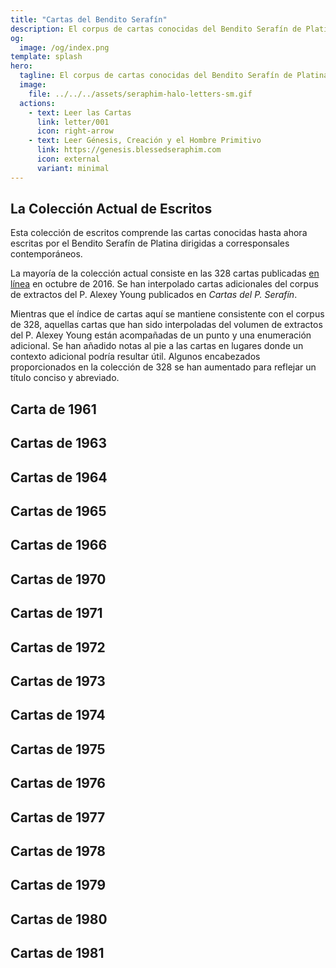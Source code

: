 ```yaml
---
title: "Cartas del Bendito Serafín"
description: El corpus de cartas conocidas del Bendito Serafín de Platina a corresponsales contemporáneos.
og:
  image: /og/index.png
template: splash
hero:
  tagline: El corpus de cartas conocidas del Bendito Serafín de Platina a corresponsales contemporáneos.
  image:
    file: ../../../assets/seraphim-halo-letters-sm.gif
  actions:
    - text: Leer las Cartas
      link: letter/001
      icon: right-arrow
    - text: Leer Génesis, Creación y el Hombre Primitivo
      link: https://genesis.blessedseraphim.com
      icon: external
      variant: minimal
---
```



## La Colección Actual de Escritos

Esta colección de escritos comprende las cartas conocidas hasta ahora escritas por el Bendito Serafín de Platina dirigidas a corresponsales contemporáneos.

La mayoría de la colección actual consiste en las 328 cartas publicadas [en línea](https://proza.ru/2016/10/04/1512) en octubre de 2016. Se han interpolado cartas adicionales del corpus de extractos del P. Alexey Young publicados en *Cartas del P. Serafín*.

Mientras que el índice de cartas aquí se mantiene consistente con el corpus de 328, aquellas cartas que han sido interpoladas del volumen de extractos del P. Alexey Young están acompañadas de un punto y una enumeración adicional. Se han añadido notas al pie a las cartas en lugares donde un contexto adicional podría resultar útil. Algunos encabezados proporcionados en la colección de 328 se han aumentado para reflejar un título conciso y abreviado.

## Carta de 1961

<CardGrid stagger>
  <Card title="Carta 001 - Abandonando la Academia" icon="open-book">
    <LinkCard href="/es/letter/001" title="El comienzo de un viaje, mientras el P. Serafín toma la decisión de dejar la academia..." />
  </Card>
</CardGrid>

## Cartas de 1963

<CardGrid stagger>
  <Card title="Carta 002 - Descubriendo la Ortodoxia" icon="open-book">
    <LinkCard href="/es/letter/002" title="Los primeros encuentros con el cristianismo ortodoxo y su profundo impacto..." />
  </Card>
  
  <Card title="Carta 003 - Primeros Guías Espirituales" icon="open-book">
    <LinkCard href="/es/letter/003" title="Conociendo a Vladika John, Vladika Sava, y discusiones con Alison Engler..." />
  </Card>

  <Card title="Carta 004 - Fe y Cultura Ortodoxa" icon="open-book">
    <LinkCard href="/es/letter/004" title="Explorando la Fe Ortodoxa, las vidas de los Santos, y los escritos de Dostoyevski..." />
  </Card>

  <Card title="Carta 005 - Un Nuevo Comienzo" icon="open-book">
    <LinkCard href="/es/letter/005" title="Proponiendo el establecimiento de una librería ortodoxa para servir a los fieles..." />
  </Card>

  <Card title="Carta 006 - Reflexiones Espirituales" icon="open-book">
    <LinkCard href="/es/letter/006" title="Pensamientos sobre el Apocalipsis, la vida después de la muerte, y el encuentro con Gleb..." />
  </Card>

  <Card title="Carta 007 - Construyendo la Fundación" icon="open-book">
    <LinkCard href="/es/letter/007" title="Planes para un folleto, la librería, y establecer una hermandad..." />
  </Card>
</CardGrid>

## Cartas de 1964

<CardGrid stagger>
  <Card title="Carta 008 - Desafíos Ministeriales Tempranos" icon="open-book">
    <LinkCard href="/es/letter/008" title="Formación de grupos juveniles, luchando con la desconfianza organizacional, y asuntos financieros..." />
  </Card>

  <Card title="Carta 009 - Evangelio y Ministerio de la Tienda" icon="open-book">
    <LinkCard href="/es/letter/009" title="Equilibrando la lectura del Evangelio con las necesidades prácticas de la tienda junto a la catedral..." />
  </Card>

  <Card title="Carta 010 - Operaciones Comerciales" icon="open-book">
    <LinkCard href="/es/letter/010" title="Gestionando pagos de alquiler, estableciendo un quiosco, y adquiriendo nuevos libros..." />
  </Card>

  <Card title="Carta 011 - Tienda y Ministerio" icon="open-book">
    <LinkCard href="/es/letter/011" title="Encontrando libertad en el servicio, preparando la tienda, y un encuentro con un ateo..." />
  </Card>

  <Card title="Carta 012 - Luchas Financieras" icon="open-book">
    <LinkCard href="/es/letter/012" title="Buscando independencia mientras se enfrenta a desafíos financieros continuos..." />
  </Card>

  <Card title="Carta 013 - Desarrollo de la Tienda" icon="open-book">
    <LinkCard href="/es/letter/013" title="Estableciendo banca, instalando estanterías, y adquiriendo íconos..." />
  </Card>

  <Card title="Carta 014 - Crecimiento Empresarial" icon="open-book">
    <LinkCard href="/es/letter/014" title="Gestionando finanzas, desarrollando estrategias publicitarias, y creando señalización..." />
  </Card>

  <Card title="Carta 015 - Ministerio a Través del Negocio" icon="open-book">
    <LinkCard href="/es/letter/015" title="Encontrando equilibrio entre las operaciones comerciales de la librería y el ministerio espiritual..." />
  </Card>

  <Card title="Carta 016 - Cambios de Personal" icon="open-book">
    <LinkCard href="/es/letter/016" title="Enfrentando la partida de Vladimir Tenkevitch y organizando pedidos de Jordanville..." />
  </Card>

  <Card title="Carta 017 - Operaciones de la Librería" icon="open-book">
    <LinkCard href="/es/letter/017" title="Gestionando las operaciones diarias de la librería ortodoxa..." />
  </Card>

  <Card title="Carta 018 - Comienzos de Publicación" icon="open-book">
    <LinkCard href="/es/letter/018" title="Primeras experiencias con la impresión en la nueva prensa..." />
  </Card>

  <Card title="Carta 019 - Crecimiento y Suministros" icon="open-book">
    <LinkCard href="/es/letter/019" title="Gestionando operaciones de impresión, asuntos comerciales, y recibiendo íconos de Jordanville..." />
  </Card>

  <Card title="Carta 020 - Orígenes de la Palabra Ortodoxa" icon="open-book">
    <LinkCard href="/es/letter/020" title="Planificación inicial para la publicación de La Palabra Ortodoxa mientras se gestionan los negocios..." />
  </Card>
</CardGrid>

## Cartas de 1965

<CardGrid stagger>
  <Card title="Carta 021 - Desafíos de La Palabra Ortodoxa" icon="open-book">
    <LinkCard href="/es/letter/021" title="Escribiendo para La Palabra Ortodoxa, experimentando guerra espiritual y gestionando anuncios..." />
  </Card>

  <Card title="Carta 022 - Iglesia y Sociedad" icon="open-book">
    <LinkCard href="/es/letter/022" title="Abordando el comunismo, el trabajo 'Contra la Falsa Unión', y recibiendo la respuesta de Vladika John..." />
  </Card>

  <Card title="Carta 023 - Unidad Ortodoxa" icon="open-book">
    <LinkCard href="/es/letter/023" title="Discutiendo a San Marcos, los desafíos del ecumenismo, y trabajando en traducciones..." />
  </Card>
</CardGrid>

## Cartas de 1966

<CardGrid stagger>
  <Card title="Carta 024 - Ministerio de Publicación" icon="open-book">
    <LinkCard href="/es/letter/024" title="Detalles sobre las operaciones de impresión para La Palabra Ortodoxa..." />
  </Card>

  <Card title="Carta 025 - Desarrollos Literarios" icon="open-book">
    <LinkCard href="/es/letter/025" title="Trabajando con manuscritos, correspondencia con el Archimandrita Amvrossy y el Dr. Petrochko..." />
  </Card>

  <Card title="Carta 026 - Discusiones en la Tienda" icon="open-book">
    <LinkCard href="/es/letter/026" title="Conversaciones importantes en la tienda, particularmente sobre Vladika John y La Palabra Ortodoxa..." />
  </Card>
</CardGrid>

## Cartas de 1970

<CardGrid stagger>
  <Card title="Carta 027 - Preocupaciones sobre la Autocéfala" icon="open-book">
    <LinkCard href="/es/letter/027" title="Un ruego de un padre en contra de apoyar la autocéfala..." />
  </Card>

  <Card title="Carta 028 - Iglesia en Alaska" icon="open-book">
    <LinkCard href="/es/letter/028" title="Discutiendo la Iglesia Alaskana, la Metropolia, y el Bendito Herman..." />
  </Card>

  <Card title="Carta 029 - Gratitud por el Ícono" icon="open-book">
    <LinkCard href="/es/letter/029" title="Expresando agradecimiento por recibir el ícono de San Teodosio..." />
  </Card>

  <Card title="Carta 030 - Publicación y Vida de la Iglesia" icon="open-book">
    <LinkCard href="/es/letter/030" title="Actualizaciones sobre La Palabra Ortodoxa, condiciones de vida, discusiones sobre la autocéfala y Schmemann..." />
  </Card>

  <Card title="Carta 031 - Año de Crisis" icon="open-book">
    <LinkCard href="/es/letter/031" title="Reflexionando sobre un año de crisis, asuntos relacionados con la Metropolia, Spruce Island, y el Bendito Herman..." />
  </Card>

  <Card title="Carta 032 - Práctica Ortodoxa" icon="open-book">
    <LinkCard href="/es/letter/032" title="Discusiones con el P. Florovsky sobre la práctica ortodoxa y la autocéfala..." />
  </Card>

  <Card title="Carta 033 - Desafíos de Publicación" icon="open-book">
    <LinkCard href="/es/letter/033" title="Actualizaciones sobre la impresión de La Palabra Ortodoxa, condiciones de vida, e interacciones con Meyendorff..." />
  </Card>

  <Card title="Carta 034 - Autoridad de la Iglesia" icon="open-book">
    <LinkCard href="/es/letter/034" title="Abordando las posiciones de Meyendorff, problemas de autocéfala, asuntos de conciencia y responsabilidad..." />
  </Card>

  <Card title="Carta 035 - Defensa del Sínodo" icon="open-book">
    <LinkCard href="/es/letter/035" title="Expresando gratitud por la crítica al ataque de Meyendorff al Sínodo..." />
  </Card>

  <Card title="Carta 036 - Necesidades de Publicación" icon="open-book">
    <LinkCard href="/es/letter/036" title="Solicitud de asistencia financiera para adquirir una máquina de linotipo..." />
  </Card>

  <Card title="Carta 037 - Política de la Iglesia" icon="open-book">
    <LinkCard href="/es/letter/037" title="Discutiendo la suspensión y asuntos relacionados con Iakovos, Athenagoras, y Schmemann..." />
  </Card>

  <Card title="Carta 038 - Enseñanza Ortodoxa" icon="open-book">
    <LinkCard href="/es/letter/038" title="La Palabra Ortodoxa presenta la respuesta del P. M. Pomazansky a Schmemann..." />
  </Card>

  <Card title="Carta 039 - Formación Espiritual" icon="open-book">
    <LinkCard href="/es/letter/039" title="Orientación sobre la práctica espiritual y la preparación para el bautismo..." />
  </Card>

  <Card title="Carta 040 - Asuntos de Jurisdicción" icon="open-book">
    <LinkCard href="/es/letter/040" title="Examinando las diferencias entre el Sínodo y la Metropolia..." />
  </Card>

  <Card title="Carta 041 - Liderazgo de la Iglesia" icon="open-book">
    <LinkCard href="/es/letter/041" title="Abordando asuntos relacionados con Schmemann, la Metropolia, Iakovos, y Florovsky..." />
  </Card>

  <Card title="Carta 042 - Intercambio Cultural" icon="open-book">
    <LinkCard href="/es/letter/042" title="Discusión sobre textos hindúes, reconciliación con los Youngs, y la exhibición en Ft. Ross..." />
  </Card>

  <Card title="Carta 043 - Cuidado Pastoral" icon="open-book">
    <LinkCard href="/es/letter/043" title="Orientación sobre la práctica para niños, confesión, y trato con uniatas..." />
  </Card>

  <Card title="Carta 044 - Problemas de Conversión" icon="open-book">
    <LinkCard href="/es/letter/044" title="Abordando problemas de conversión y asuntos relacionados con el Patriarcado de Moscú..." />
  </Card>

  <Card title="Carta 045 - Debates Teológicos" icon="open-book">
    <LinkCard href="/es/letter/045" title="Actualizaciones sobre Schmemann, Meyendorff, y la unión del P. M. al Sínodo..." />
  </Card>

  <Card title="Carta 046 - Apoyo Financiero" icon="open-book">
    <LinkCard href="/es/letter/046" title="Expresando gratitud por el apoyo financiero, actualizaciones sobre M. Bain y la Metropolia..." />
  </Card>

  <Card title="Carta 047 - Agradecimientos por Donaciones" icon="open-book">
    <LinkCard href="/es/letter/047" title="Agradecimiento por la donación recibida de la Sociedad de San Tikhon..." />
  </Card>

  <Card title="Carta 048 - Bendito Herman" icon="open-book">
    <LinkCard href="/es/letter/048" title="Actualizaciones sobre la canonización del Bendito Herman y condiciones de vida..." />
  </Card>

  <Card title="Carta 049 - Servicios de la Iglesia" icon="open-book">
    <LinkCard href="/es/letter/049" title="Detalles sobre el servicio al Bendito Herman, reflexiones sobre la anarquía y Hitler..." />
  </Card>

  <Card title="Carta 050 - Perspectiva Histórica" icon="open-book">
    <LinkCard href="/es/letter/050" title="Discusiones sobre el Zar, los soviéticos, y Meyendorff..." />
  </Card>
</CardGrid>

## Cartas de 1971

<CardGrid stagger>
  <Card title="Carta 068 - Crisis Navideña" icon="open-book">
    <LinkCard href="/es/letter/068" title="Enfrentando la crisis navideña con Vladika Anthony y el 'juego del starets'..." />
  </Card>

  <Card title="Carta 069 - Vida Monástica" icon="open-book">
    <LinkCard href="/es/letter/069" title="Reflexiones sobre la tonsura, la crisis navideña, y la necesidad de independencia..." />
  </Card>

  <Card title="Carta 070 - Regla de Oración" icon="open-book">
    <LinkCard href="/es/letter/070" title="Estableciendo reglas básicas para la oración y lecturas diarias..." />
  </Card>

  <Card title="Carta 071 - Chispa Ortodoxa" icon="open-book">
    <LinkCard href="/es/letter/071" title="Discusión sobre la chispa de la ortodoxia y referencia al P. Azkoul en St. Louis..." />
  </Card>

  <Card title="Carta 072 - Política de la Iglesia" icon="open-book">
    <LinkCard href="/es/letter/072" title="Protestando el trato hacia el Archimandrita Kyprian K..." />
  </Card>

  <Card title="Carta 073 - Independencia Espiritual" icon="open-book">
    <LinkCard href="/es/letter/073" title="Pensamientos sobre la tonsura, obediencia espiritualmente ilegítima, y La Palabra Ortodoxa..." />
  </Card>

  <Card title="Carta 074 - Problemas de Autoridad" icon="open-book">
    <LinkCard href="/es/letter/074" title="Abordando el Ukase de Vladika Anthony, la memoria de Vladika John, y la independencia..." />
  </Card>

  <Card title="Carta 074.1 - Invitación a Platina" icon="open-book">
    <LinkCard href="/es/letter/074-1" title="Invitación a quedarse en Platina, conmemoración del día del nombre del P. Alexey..." />
  </Card>

  <Card title="Carta 075 - Ubicación del Monasterio" icon="open-book">
    <LinkCard href="/es/letter/075" title="Enfrentando los intentos de reclutamiento de Jordanville, decisión de quedarse en Platina..." />
  </Card>

  <Card title="Carta 076 - Crisis Espiritual" icon="open-book">
    <LinkCard href="/es/letter/076" title="'Estoy en un estado terrible.' Reflexionando sobre la bendición de Vladika John..." />
  </Card>

  <Card title="Carta 077 - Autoridad y Obediencia" icon="open-book">
    <LinkCard href="/es/letter/077" title="Pensamientos sobre la independencia, burla de la autoridad, y verdadera obediencia..." />
  </Card>

  <Card title="Carta 078 - Cargas Históricas" icon="open-book">
    <LinkCard href="/es/letter/078" title="Reflexionando sobre los yugos turcos y comunistas, el sergianismo..." />
  </Card>

  <Card title="Carta 079 - Trabajo de Publicación" icon="open-book">
    <LinkCard href="/es/letter/079" title="Actualizaciones sobre traducciones, La Palabra Ortodoxa, y el Patriarcado de Moscú..." />
  </Card>

  <Card title="Carta 080 - Nombre del Santo" icon="open-book">
    <LinkCard href="/es/letter/080" title="Aclarando el nombre de San Herman, no San Germain..." />
  </Card>

  <Card title="Carta 081 - Controversia del Nombre" icon="open-book">
    <LinkCard href="/es/letter/081" title="Abordando la innecesaria controversia sobre el nombre de San Herman..." />
  </Card>

  <Card title="Carta 082 - Visita Discreta" icon="open-book">
    <LinkCard href="/es/letter/082" title="Permiso para visitar, con instrucción de no informar a Vladika Anthony..." />
  </Card>

  <Card title="Carta 083 - Asuntos Técnicos" icon="open-book">
    <LinkCard href="/es/letter/083" title="Actualizaciones sobre linotipo, problemas de calendario, y el espíritu de la Metropolia en ROCOR..." />
  </Card>

  <Card title="Carta 084 - Relaciones Episcopales" icon="open-book">
    <LinkCard href="/es/letter/084" title="Situación entre Vladika Nektary y Vladika Anthony, evitando el contacto..." />
  </Card>

  <Card title="Carta 084.1 - Devoción Privada" icon="open-book">
    <LinkCard href="/es/letter/084-1" title="Devoción privada a santos no canonizados, monarquismo y Rusia moderna..." />
  </Card>

  <Card title="Carta 085 - Servicios de la Iglesia" icon="open-book">
    <LinkCard href="/es/letter/085" title="Servicios a los santos, calendario, publicación, planes..." />
  </Card>

  <Card title="Carta 086 - Esfuerzos de Paz" icon="open-book">
    <LinkCard href="/es/letter/086" title="La visita de Vladika Anthony como pacificador, alto el fuego, Vladika Nektary..." />
  </Card>

  <Card title="Carta 087 - Vida Comunitaria" icon="open-book">
    <LinkCard href="/letter/087" title="Visita del P. Neketas, Sra. Harvey, condiciones de vida..." />
  </Card>

  <Card title="Carta 088 - Estructura Organizativa" icon="open-book">
    <LinkCard href="/es/letter/088" title="Monasterio vs. organización de la iglesia. Carta de presentación a..." />
  </Card>

  <Card title="Carta 089 - Reglas Monásticas" icon="open-book">
    <LinkCard href="/es/letter/089" title="Reglas para su comunidad monástica si él viene..." />
  </Card>

  <Card title="Carta 090 - Vida en el Seminario" icon="open-book">
    <LinkCard href="/es/letter/090" title="Terminar el seminario, intentar encontrar inspiración en Jordanville..." />
  </Card>

  <Card title="Carta 091 - Trabajo de Publicación" icon="open-book">
    <LinkCard href="/es/letter/091" title="Manuscrito de Arkady, publicaciones, 90% trabajo físico..." />
  </Card>

  <Card title="Carta 092 - Prueba Monástica" icon="open-book">
    <LinkCard href="/es/letter/092" title="Prueba de 6 meses, deudas, el monaquismo y el mundo no se mezclan..." />
  </Card>

  <Card title="Carta 093 - Ministerio de Escritura" icon="open-book">
    <LinkCard href="/es/letter/093" title="Alexey Young escribiendo artículos, Vladika John, Vidas de Santos..." />
  </Card>

  <Card title="Carta 094 - Consejos del Seminario" icon="open-book">
    <LinkCard href="/es/letter/094" title="Quedarse en el seminario..." />
  </Card>

  <Card title="Carta 095 - Perspectivas Organizativas" icon="open-book">
    <LinkCard href="/es/letter/095" title="Visita del P. Theodoritos, perspectiva organizativa..." />
  </Card>

  <Card title="Carta 096 - Planes de Publicación" icon="open-book">
    <LinkCard href="/es/letter/096" title="Nikodemos, personalidad de publicación, ortodoxia americana..." />
  </Card>

  <Card title="Carta 097 - Visión Ortodoxa" icon="open-book">
    <LinkCard href="/es/letter/097" title="Idea de América Ortodoxa, obispos tradicionales..." />
  </Card>

  <Card title="Carta 097.1 - Necesidades de Construcción" icon="open-book">
    <LinkCard href="/es/letter/097-1" title="Solicitud de suministros de construcción, buen clima en Platina..." />
  </Card>

  <Card title="Carta 097.2 - Trabajo Misionero" icon="open-book">
    <LinkCard href="/es/letter/097-2" title="Esfuerzos misioneros no oficiales, publicación naciente Nikodemos, lucha espiritual..." />
  </Card>

  <Card title="Carta 097.3 - Progreso de Publicación" icon="open-book">
    <LinkCard href="/es/letter/097-3" title="Primer número de Nikodemus, la bendición de Vladika Anthony, un pie de nieve..." />
  </Card>
</CardGrid>

## Cartas de 1972

<CardGrid stagger>
  <Card title="Carta 097.4 - Planes de Publicación" icon="open-book">
    <LinkCard href="/es/letter/097-4" title="Discusiones sobre nueva publicación y el Calendario de San Herman..." />
  </Card>

  <Card title="Carta 097.5 - Planificación Editorial" icon="open-book">
    <LinkCard href="/es/letter/097-5" title="Nueva publicación discutida, serie sobre Inglaterra pre-cisma planeada..." />
  </Card>

  <Card title="Carta 097.6 - Literatura Monástica" icon="open-book">
    <LinkCard href="/es/letter/097-6" title="Publicación del Monasterio de Optina, discutiendo la falsedad estaretal de Zossima..." />
  </Card>

  <Card title="Carta 098 - América Ortodoxa" icon="open-book">
    <LinkCard href="/es/letter/098" title="Idea de América Ortodoxa, obispos tradicionales..." />
  </Card>

  <Card title="Carta 098.1 - Progreso de Publicación" icon="open-book">
    <LinkCard href="/es/letter/098-1" title="Publicación de Nikodemus No. 2, artículo sobre el Bendito Feofil, ejemplos de locura santa..." />
  </Card>

  <Card title="Carta 098.2 - Actualizaciones Diocesanas" icon="open-book">
    <LinkCard href="/es/letter/098-2" title="Nuevo número de Nikodemos, boletín diocesano de Vladika John, una cálida primavera..." />
  </Card>

  <Card title="Carta 099 - Historia Real" icon="open-book">
    <LinkCard href="/es/letter/099" title="Mártires Reales, tipo de plomo, clima..." />
  </Card>

  <Card title="Carta 100 - Relaciones de la Iglesia" icon="open-book">
    <LinkCard href="/es/letter/100" title='Cortado del mundo eclesiástico, "Bendito" como título...' />
  </Card>

  <Card title="Carta 101 - Problemas Técnicos" icon="open-book">
    <LinkCard href="/es/letter/101" title="Documentos de catacumbas, camión roto..." />
  </Card>

  <Card title="Carta 102 - Movimientos Espirituales" icon="open-book">
    <LinkCard href="/es/letter/102" title="Vine Verdadera, Vladika Vitaly, carismáticos, sentimiento e inspiración..." />
  </Card>

  <Card title="Carta 102.1 - Revisión de Publicación" icon="open-book">
    <LinkCard href="/es/letter/102-1" title="Nikodemos no. 3, reseña de película, visita de Vladika Nektary..." />
  </Card>

  <Card title="Carta 103 - Independencia Teológica" icon="open-book">
    <LinkCard href="/es/letter/103" title="Dogma de la Redención, Vina Verdadera, independencia..." />
  </Card>

  <Card title="Carta 104 - Control Editorial" icon="open-book">
    <LinkCard href="/es/letter/104" title="No. 4, no dejar que el P. Neketas tome el control..." />
  </Card>

  <Card title="Carta 105 - Política de la Iglesia" icon="open-book">
    <LinkCard href="/es/letter/105" title="Veneración de Vladika John aplastada, luchando por la ortodoxia..." />
  </Card>

  <Card title="Carta 106 - Patrimonio Cultural" icon="open-book">
    <LinkCard href="/es/letter/106" title="Causa celta, milenio, calendario, tragedia de Jordanville..." />
  </Card>

  <Card title="Carta 107 - Relaciones Episcopales" icon="open-book">
    <LinkCard href="/es/letter/107" title="Actitud de Vladika Anthony sobre Vladika John, peregrinos..." />
  </Card>

  <Card title="Carta 108 - Renovación Espiritual" icon="open-book">
    <LinkCard href="/es/letter/108" title="Chispa de fervor, carismáticos, Santos Occidentales..." />
  </Card>

  <Card title="Carta 109 - Discurso Teológico" icon="open-book">
    <LinkCard href="/es/letter/109" title="Sábana, evolución, Lev Puhalo, libertad de hablar..." />
  </Card>

  <Card title="Carta 110 - Guía Monástica" icon="open-book">
    <LinkCard href="/es/letter/110" title="Orientación hacia el monaquismo, Guerra Invisible..." />
  </Card>
</CardGrid>

## Cartas de 1973

<CardGrid stagger>
  <Card title="Carta 111 - Planes de Viaje" icon="open-book">
    <LinkCard href="/es/letter/111" title="Devolví boletos para conseguir uno para el P. Serafín, lecciones en obediencia..." />
  </Card>

  <Card title="Carta 112 - Discusiones sobre Evolución" icon="open-book">
    <LinkCard href="/es/letter/112" title="Evolución, reunión de planificación en Seattle con el P. Panteleimon..." />
  </Card>

  <Card title="Carta 113 - Renovación de Publicación" icon="open-book">
    <LinkCard href="/es/letter/113" title="Actualizaciones sobre Vladika Nektary y planes para revivir Good Tidings en secreto..." />
  </Card>

  <Card title="Carta 114 - Prácticas de Confesión" icon="open-book">
    <LinkCard href="/es/letter/114" title="Comparando prácticas de confesión griega y rusa, invitación a visitar..." />
  </Card>

  <Card title="Carta 115 - Pérdida Episcopal" icon="open-book">
    <LinkCard href="/es/letter/115" title="Repose de Vladika Savva, Crónica de Vladika John, sintiéndose huérfano..." />
  </Card>

  <Card title="Carta 116 - Revisión de Publicación" icon="open-book">
    <LinkCard href="/es/letter/116" title="Preocupaciones sobre el artículo de la Sábana, necesidad de investigación adicional..." />
  </Card>

  <Card title="Carta 117 - Discurso Científico" icon="open-book">
    <LinkCard href="/es/letter/117" title="Rechazo del P. Panteleimon a la Sábana, ciencia y asuntos de conciencia..." />
  </Card>

  <Card title="Carta 118 - Carácter de la Iglesia" icon="open-book">
    <LinkCard href="/es/letter/118" title="Grosería de Vladika John, la Iglesia no siendo mera costumbre, Vladika Savva..." />
  </Card>

  <Card title="Carta 119 - Reliquias Sagradas" icon="open-book">
    <LinkCard href="/es/letter/119" title="Reliquias de Vladika John de Vladika Savva, Vida del Bendito Paisio..." />
  </Card>

  <Card title="Carta 120 - Debate sobre Evolución" icon="open-book">
    <LinkCard href="/es/letter/120" title="Defensa del artículo de Alexey Young sobre evolución..." />
  </Card>

  <Card title="Carta 121 - Pensamiento Ortodoxo" icon="open-book">
    <LinkCard href="/es/letter/121" title="Evolución como un patrón de pensamiento rival a la comprensión ortodoxa..." />
  </Card>

  <Card title="Carta 122 - Control de Publicación" icon="open-book">
    <LinkCard href="/es/letter/122" title="Preocupaciones sobre Lev Puhalo imprimiendo Dogma..." />
  </Card>

  <Card title="Carta 123 - Juicio Editorial" icon="open-book">
    <LinkCard href="/es/letter/123" title="Reflexionando sobre la publicación del artículo de la Sábana de Alexey Young..." />
  </Card>

  <Card title="Carta 124 - Discreción de Publicación" icon="open-book">
    <LinkCard href="/es/letter/124" title="Lamentaciones sobre el envío de la Sábana, consejo para evitar argumentos actuales..." />
  </Card>

  <Card title="Carta 125 - Política de la Iglesia" icon="open-book">
    <LinkCard href="/es/letter/125" title="El grupo del P. Panteleimon, evolución, Sábana y trabajos independientes..." />
  </Card>

  <Card title="Carta 126 - Cuidado de Conversos" icon="open-book">
    <LinkCard href="/es/letter/126" title="Orientación e inspiración para conversos frente a un enfoque estricto..." />
  </Card>

  <Card title="Carta 127 - Equilibrio Pastoral" icon="open-book">
    <LinkCard href="/es/letter/127" title="Apoyo a conversos y teólogos, ánimo para enfrentar amenazas..." />
  </Card>

  <Card title="Carta 128 - Consuelo Pastoral" icon="open-book">
    <LinkCard href="/es/letter/128" title="Ofreciendo consuelo tras la muerte de Maggie, soportando el sufrimiento..." />
  </Card>

  <Card title="Carta 129 - Tensiones Jurisdiccionales" icon="open-book">
    <LinkCard href="/es/letter/129" title="Abordando la discordia entre los lados griego y ruso dentro de ROCOR..." />
  </Card>

  <Card title="Carta 130 - Problemas de Conversos" icon="open-book">
    <LinkCard href="/es/letter/130" title="Griegos tomando el control de conversos, preocupaciones sobre Dogma y latinismo..." />
  </Card>

  <Card title="Carta 131 - Equilibrio Editorial" icon="open-book">
    <LinkCard href="/es/letter/131" title="Discutiendo humanismo, filosofía y polémicas en La Palabra Ortodoxa..." />
  </Card>

  <Card title="Carta 132 - Asuntos Teológicos" icon="open-book">
    <LinkCard href="/es/letter/132" title="P. Ephraim, Sábana, evolución y la necesidad de sufrimiento..." />
  </Card>

  <Card title="Carta 133 - Asuntos del Seminario" icon="open-book">
    <LinkCard href="/es/letter/133" title="V. Anderson/asuntos del seminario, carta abierta de Boston sobre Alexey..." />
  </Card>

  <Card title="Carta 134 - Ortodoxia Inglesa" icon="open-book">
    <LinkCard href="/es/letter/134" title="Evitando el debate, impacto del P. Ephraim en la ortodoxia de habla inglesa..." />
  </Card>

  <Card title="Carta 135 - Tratamiento de Conversos" icon="open-book">
    <LinkCard href="/es/letter/135" title="Boston y Seattle vs. el enfoque de Vladika John hacia los conversos, ODT..." />
  </Card>

  <Card title="Carta 136 - Enfoque Pacífico" icon="open-book">
    <LinkCard href="/es/letter/136" title="Evitando conflictos sobre evolución y Sábana, recientes Padres..." />
  </Card>

  <Card title="Carta 137 - Problemas Contemporáneos" icon="open-book">
    <LinkCard href="/es/letter/137" title="Prisiones soviéticas, respuesta de Kalomiros, asuntos de ODT..." />
  </Card>

  <Card title="Carta 138 - Corazón Espiritual" icon="open-book">
    <LinkCard href="/es/letter/138" title="Advertencia contra el cálculo sin alma, enfatizando el corazón sobre la mente..." />
  </Card>

  <Card title="Carta 139 - Renovación Teológica" icon="open-book">
    <LinkCard href="/es/letter/139" title="Tercera carta del P. Ephraim, renovación patrística, teología académica..." />
  </Card>

  <Card title="Carta 140 - Derechos de Publicación" icon="open-book">
    <LinkCard href="/es/letter/140" title="Buscando el permiso de Kontzevitch para la impresión de Acquisition..." />
  </Card>

  <Card title="Carta 141 - Crecimiento Comunitario" icon="open-book">
    <LinkCard href="/es/letter/141" title="Encontrando lugar para Nina Seco y Barbara McCarthy..." />
  </Card>

  <Card title="Carta 142 - Notas de Investigación" icon="open-book">
    <LinkCard href="/es/letter/142" title="Compilando notas científicas y patrísticas para el libro sobre evolución..." />
  </Card>
</CardGrid>

## Cartas de 1974

<CardGrid stagger>
  <Card title="Carta 143 - Estudios Comunitarios" icon="open-book">
    <LinkCard href="/es/letter/143" title="Comunidad, evolución, Génesis, traducción del Apocalipsis..." />
  </Card>

  <Card title="Carta 144 - Estudio de Evolución" icon="open-book">
    <LinkCard href="/es/letter/144" title="Sobre la evolución..." />
  </Card>

  <Card title="Carta 145 - Investigación Teológica" icon="open-book">
    <LinkCard href="/es/letter/145" title="Teilhard, más notas sobre evolución..." />
  </Card>

  <Card title="Carta 146 - Paz Comunitaria" icon="open-book">
    <LinkCard href="/es/letter/146" title="Soportar, hacer la paz entre Alexey y Boston..." />
  </Card>

  <Card title="Carta 147 - Discusión sobre Evolución" icon="open-book">
    <LinkCard href="/es/letter/147" title="Fragmento de carta sobre el P. Panteleimon y la evolución..." />
  </Card>

  <Card title="Carta 148 - Análisis Teológico" icon="open-book">
    <LinkCard href="/es/letter/148" title="Carta de 40 páginas de Kalomiros, patristicas y teología débiles..." />
  </Card>

  <Card title="Carta 149 - Estudio Patrístico" icon="open-book">
    <LinkCard href="/es/letter/149" title="Investigación patrística sobre evolución por venir..." />
  </Card>

  <Card title="Carta 150 - Debate sobre Evolución" icon="open-book">
    <LinkCard href="/es/letter/150" title="Respuesta a la 'estúpida evolución' de Kalomiros..." />
  </Card>

  <Card title="Carta 151 - Respuesta a la Evolución" icon="open-book">
    <LinkCard href="/es/letter/151" title="Respuesta a la carta sobre evolución..." />
  </Card>

  <Card title="Carta 152 - Enfoque Científico" icon="open-book">
    <LinkCard href="/es/letter/152" title="Enfoque científico, capítulo sobre evolucionismo cristiano..." />
  </Card>

  <Card title="Carta 153 - Enfoque Espiritual" icon="open-book">
    <LinkCard href="/es/letter/153" title="Evitar el mundo y el mundo de la iglesia, celo espiritual..." />
  </Card>

  <Card title="Carta 154 - Orientación Pastoral" icon="open-book">
    <LinkCard href="/es/letter/154" title="Buscador normal americano, moderación en la regla de oración..." />
  </Card>

  <Card title="Carta 155 - Progreso de Investigación" icon="open-book">
    <LinkCard href="/es/letter/155" title="Mismo buscador, investigación sobre evolución, tono correcto..." />
  </Card>

  <Card title="Carta 156 - Solicitud de Carta" icon="open-book">
    <LinkCard href="/es/letter/156" title="Pidiendo respuesta a su carta..." />
  </Card>

  <Card title="Carta 157 - Consejos Educativos" icon="open-book">
    <LinkCard href="/es/letter/157" title="Consejo espiritual, obtener primero un título universitario..." />
  </Card>

  <Card title="Carta 158 - Crisis de la Iglesia" icon="open-book">
    <LinkCard href="/es/letter/158" title="Tomando la iglesia por sentado, crisis del clero en San Francisco..." />
  </Card>

  <Card title="Carta 159 - Pensamiento Ortodoxo" icon="open-book">
    <LinkCard href="/es/letter/159" title="Khomiakov, Optina, influencia occidental, Kireyevsky..." />
  </Card>

  <Card title="Carta 160 - Vida Monástica" icon="open-book">
    <LinkCard href="/es/letter/160" title="Guerra carnal, novicios, viaje a San Francisco..." />
  </Card>

  <Card title="Carta 161 - Problemas de Conversos" icon="open-book">
    <LinkCard href="/es/letter/161" title="Autoengaño, conversos locos, pecando..." />
  </Card>

  <Card title="Carta 162 - Pruebas Personales" icon="open-book">
    <LinkCard href="/es/letter/162" title="Pruebas de Luke Walmsley..." />
  </Card>

  <Card title="Carta 163 - Escritura sobre Evolución" icon="open-book">
    <LinkCard href="/es/letter/163" title="Capítulo sobre evolucionismo cristiano y sección patrística..." />
  </Card>

  <Card title="Carta 164 - Consejos Pastorales" icon="open-book">
    <LinkCard href="/es/letter/164" title="No intentes ayudar a Maria Kraft, tentación de Boston..." />
  </Card>

  <Card title="Carta 165 - Progreso de Investigación" icon="open-book">
    <LinkCard href="/es/letter/165" title="Evolucionismo cristiano y sección patrística..." />
  </Card>

  <Card title="Carta 166 - Asuntos de la Iglesia" icon="open-book">
    <LinkCard href="/es/letter/166" title="Anciano, Sobor, traducciones, Paul Bartlett..." />
  </Card>
</CardGrid>

## Cartas de 1975

<CardGrid stagger>
  <Card title="Carta 167 - Estudios Teológicos" icon="open-book">
    <LinkCard href="/es/letter/167" title="Kalomiros, John Kraft, Kireyevsky, creacionismo..." />
  </Card>

  <Card title="Carta 168 - Equilibrio Pastoral" icon="open-book">
    <LinkCard href="/es/letter/168" title="Daniel Olsen: correcto sin compromiso, Kireyevsky..." />
  </Card>

  <Card title="Carta 169 - Asuntos Personales" icon="open-book">
    <LinkCard href="/es/letter/169" title="John Kraft, su madre tratando de deshacerse de él..." />
  </Card>

  <Card title="Carta 170 - Liderazgo de la Iglesia" icon="open-book">
    <LinkCard href="/es/letter/170" title="Sobor, Solzhenitsyn, pastores mantienen el sabor de la ortodoxia..." />
  </Card>

  <Card title="Carta 171 - Pensamiento Ortodoxo" icon="open-book">
    <LinkCard href="/es/letter/171" title="Bulgakov, Solzhenitsyn, ortodoxia en París..." />
  </Card>

  <Card title="Carta 172 - Organización de la Iglesia" icon="open-book">
    <LinkCard href="/es/letter/172" title="Kireyevsky, Sergianismo, organización..." />
  </Card>

  <Card title="Carta 173 - Vida Monástica" icon="open-book">
    <LinkCard href="/es/letter/173" title="Monasterio como recompensa, criando a sus hijos = salvación..." />
  </Card>

  <Card title="Carta 174 - Orientación Pastoral" icon="open-book">
    <LinkCard href="/es/letter/174" title="Control de natalidad, sexualidad, educación de John Kraft..." />
  </Card>

  <Card title="Carta 175 - Orientación Cuaresmal" icon="open-book">
    <LinkCard href="/es/letter/175" title="Noticias y orientación pastoral, lectura cuaresmal..." />
  </Card>

  <Card title="Carta 176 - Asuntos de la Iglesia" icon="open-book">
    <LinkCard href="/es/letter/176" title="Solzhenitsyn, Sobor, no comunión de la Metropolia..." />
  </Card>

  <Card title="Carta 177 - Política de la Iglesia" icon="open-book">
    <LinkCard href="/es/letter/177" title="Reprensión del P. Panteleimon a Metropolitano Filaret, orgullo grupal..." />
  </Card>

  <Card title="Carta 178 - Problemas de Conversos" icon="open-book">
    <LinkCard href="/es/letter/178" title="Libro sobre evolución, conversos débiles, Christopher Amerling..." />
  </Card>

  <Card title="Carta 179 - Vida Comunitaria" icon="open-book">
    <LinkCard href="/es/letter/179" title="Nueva Academia de Valaam, comunidad, NT, ORF..." />
  </Card>

  <Card title="Carta 180 - Relaciones Episcopales" icon="open-book">
    <LinkCard href="/es/letter/180" title="El P. Panteleimon cortó a Vladika Averky por servir con el Obispo Petros..." />
  </Card>

  <Card title="Carta 181 - Consejos Comunitarios" icon="open-book">
    <LinkCard href="/es/letter/181" title="Consejo: Dejar la comunidad significa problemas espirituales..." />
  </Card>

  <Card title="Carta 182 - Relaciones con Conversos" icon="open-book">
    <LinkCard href="/es/letter/182" title="Barbara McCarthy, NT, Ingrams, control del P. Panteleimon sobre los conversos..." />
  </Card>

  <Card title="Carta 183 - Filosofía Ortodoxa" icon="open-book">
    <LinkCard href="/es/letter/183" title="Soloviev, Berdyaev, Kireyevsky, Florensky, Bulgakov..." />
  </Card>

  <Card title="Carta 184 - Enseñanza Ortodoxa" icon="open-book">
    <LinkCard href="/es/letter/184" title="El P. Panteleimon como único maestro ortodoxo, Vladika Vitaly, 'sentir' la ortodoxia..." />
  </Card>

  <Card title="Carta 185 - Santos Occidentales" icon="open-book">
    <LinkCard href="/es/letter/185" title="Veneración de Santos Occidentales, lista de posibles..." />
  </Card>

  <Card title="Carta 186 - Problemas de Calendario" icon="open-book">
    <LinkCard href="/es/letter/186" title="San Calisto, calendario..." />
  </Card>

  <Card title="Carta 187 - Relaciones de la Iglesia" icon="open-book">
    <LinkCard href="/es/letter/187" title="El 'desastre' del P. Panteleimon, visita de Hudanish/Antiguos Creyentes..." />
  </Card>

  <Card title="Carta 188 - Tradición Ortodoxa" icon="open-book">
    <LinkCard href="/es/letter/188" title="Bendito Agustín, Santos, influencia latina, línea del P. Panteleimon..." />
  </Card>

  <Card title="Carta 189 - Desafíos Comunitarios" icon="open-book">
    <LinkCard href="/es/letter/189" title="Desesperación, chicos de la universidad, secta, Vladika Averky..." />
  </Card>

  <Card title="Carta 190 - Política de la Iglesia" icon="open-book">
    <LinkCard href="/es/letter/190" title="Cualquier cosa permisible del P. Panteleimon, no pelear, política..." />
  </Card>

  <Card title="Carta 191 - Problemas de Conversos" icon="open-book">
    <LinkCard href="/es/letter/191" title="El P. Panteleimon, conversos, próximo cisma, ataque a Bendito Agustín..." />
  </Card>

  <Card title="Carta 192 - Síndrome de Converso" icon="open-book">
    <LinkCard href="/es/letter/192" title="Síndrome de converso, cartas aceitosas, política, no renunciar..." />
  </Card>

  <Card title="Carta 193 - Vida Espiritual" icon="open-book">
    <LinkCard href="/es/letter/193" title="El P. Panteleimon y la falsedad espiritual, el P. Dudko, Vladika Averky..." />
  </Card>

  <Card title="Carta 194 - Pensamiento Ortodoxo" icon="open-book">
    <LinkCard href="/es/letter/194" title="Bulgakov y Florensky por Schmemann, Vladika John..." />
  </Card>

  <Card title="Carta 195 - Problemas Comunitarios" icon="open-book">
    <LinkCard href="/es/letter/195" title="Laurence Campbell, viejas solteronas, Viejos Creyentes, Nina/P. Panteleimon..." />
  </Card>

  <Card title="Carta 196 - Planes de Visita" icon="open-book">
    <LinkCard href="/es/letter/196" title="Viniendo a visitar..." />
  </Card>

  <Card title="Carta 197 - Celo Ortodoxo" icon="open-book">
    <LinkCard href="/es/letter/197" title="Verdaderos celosos, Santos Británicos, tono 'experto' del P. Panteleimon..." />
  </Card>

  <Card title="Carta 198 - Confianza Personal" icon="open-book">
    <LinkCard href="/es/letter/198" title="Thomas, confianza, próxima visita..." />
  </Card>

  <Card title="Carta 199 - Práctica Espiritual" icon="open-book">
    <LinkCard href="/es/letter/199" title="Ayuno, confesión, Santa Comunión, sufrimiento..." />
  </Card>

  <Card title="Carta 200 - Vida Monástica" icon="open-book">
    <LinkCard href="/es/letter/200" title="Noviciado, seminario, camino estrecho..." />
  </Card>

  <Card title="Carta 201 - Vida de la Iglesia" icon="open-book">
    <LinkCard href="/es/letter/201" title="El P. Dudko, sacerdocio, Vida de San Gregorio de Tours..." />
  </Card>

  <Card title="Carta 202 - Problemas de Conversos" icon="open-book">
    <LinkCard href="/es/letter/202" title="El P. P. loco converso sabiendo más, objetividad..." />
  </Card>

  <Card title="Carta 203 - Vida Comunitaria" icon="open-book">
    <LinkCard href="/es/letter/203" title="Aislamiento y lejanía, Ortodoxia, mundo para ti mismo..." />
  </Card>

  <Card title="Carta 204 - Asuntos de Publicación" icon="open-book">
    <LinkCard href="/es/letter/204" title="Hudanish, categorizado para Vladika Averky OW, Vladika John..." />
  </Card>
</CardGrid>

## Cartas de 1976

<CardGrid stagger>
  <Card title="Carta 205 - Vida Comunitaria" icon="open-book">
    <LinkCard href="/es/letter/205" title="Sederholm, grupos pequeños vs. parroquias, Laurence se va..." />
  </Card>

  <Card title="Carta 206 - Problemas de Conversos" icon="open-book">
    <LinkCard href="/es/letter/206" title="Prelest, elegante, opiniones de conversos, Laurance y Hudansh..." />
  </Card>

  <Card title="Carta 207 - Relaciones de la Iglesia" icon="open-book">
    <LinkCard href="/es/letter/207" title="El P. Panteleimon / Obispo Petros, comunidad, Padres cortados por el partido..." />
  </Card>

  <Card title="Carta 208 - Práctica Bautismal" icon="open-book">
    <LinkCard href="/es/letter/208" title="Rebautismo de conversos, economía, psicología, inseguridad..." />
  </Card>

  <Card title="Carta 209 - Debate sobre Evolución" icon="open-book">
    <LinkCard href="/es/letter/209" title="Eugene Zavarin, evolución como fe, naturalismo..." />
  </Card>

  <Card title="Carta 210 - Discurso Científico" icon="open-book">
    <LinkCard href="/es/letter/210" title="Tono, grados en ciencia, teoría de Haekel, influencia occidental..." />
  </Card>

  <Card title="Carta 211 - Progreso Académico" icon="open-book">
    <LinkCard href="/es/letter/211" title="ORF, BPV, NV Acad, graduados, Galia del siglo V, San Gregorio de Tours..." />
  </Card>

  <Card title="Carta 212 - Estudios Patrísticos" icon="open-book">
    <LinkCard href="/es/letter/212" title='Bendito Agustín vs. "expertos" patrísticos, amor y piedad...' />
  </Card>

  <Card title="Carta 213 - Noticias Comunitarias" icon="open-book">
    <LinkCard href="/es/letter/213" title="Nina Seco consiguiendo sacerdote para Etna, ocupado, Vladika Averky murió..." />
  </Card>

  <Card title="Carta 214 - Síndrome de Converso" icon="open-book">
    <LinkCard href="/es/letter/214" title="Síndrome de converso de Nina, desanimada por la muerte de Vladika Averky..." />
  </Card>

  <Card title="Carta 215 - Cambios Comunitarios" icon="open-book">
    <LinkCard href="/es/letter/215" title="Laurence se fue, muerte de Vladika Averky, carga más pesada..." />
  </Card>

  <Card title="Carta 216 - Celo Bautismal" icon="open-book">
    <LinkCard href="/es/letter/216" title="Rebautismo, celo no de acuerdo al conocimiento, moda del P. Panteleimon..." />
  </Card>

  <Card title="Carta 217 - División de la Iglesia" icon="open-book">
    <LinkCard href="/es/letter/217" title="Carta de Boston/partido, perdido el sabor de la ortodoxia, rebautismos..." />
  </Card>

  <Card title="Carta 218 - Política de la Iglesia" icon="open-book">
    <LinkCard href="/es/letter/218" title="Matthewites, Auxentios, celo, ecumenismo..." />
  </Card>

  <Card title="Carta 219 - Pruebas Espirituales" icon="open-book">
    <LinkCard href="/es/letter/219" title="Pruebas y luchas por delante, sentir y amar la ortodoxia..." />
  </Card>

  <Card title="Carta 220 - Espíritu Ortodoxo" icon="open-book">
    <LinkCard href="/es/letter/220" title="Derecha, ayudó a crear un monstruo, fragancia de la ortodoxia..." />
  </Card>

  <Card title="Carta 221 - Estado Espiritual" icon="open-book">
    <LinkCard href="/es/letter/221" title="Juzgando el estado espiritual de uno, quedarse en Jordanville, ayuda de verano..." />
  </Card>

  <Card title="Carta 222 - Preocupaciones Futuras" icon="open-book">
    <LinkCard href="/es/letter/222" title="Nubes oscuras por delante, asilo en Platina..." />
  </Card>

  <Card title="Carta 223 - Lucha Espiritual" icon="open-book">
    <LinkCard href="/es/letter/223" title="Pecados carnales, humildad, atmósfera oscurecida..." />
  </Card>

  <Card title="Carta 224 - Consejo Personal" icon="open-book">
    <LinkCard href="/es/letter/224" title="Laguna en tu corazón, carta a Andrew Bond..." />
  </Card>

  <Card title="Carta 225 - Estudio de Santos" icon="open-book">
    <LinkCard href="/es/letter/225" title="Montañas Jura, Santos galos, libro ruso sobre Vladika John..." />
  </Card>

  <Card title="Carta 226 - Ortodoxia Occidental" icon="open-book">
    <LinkCard href="/es/letter/226" title="Veneración de Santos Occidentales, rebautismos, celotes..." />
  </Card>

  <Card title="Carta 227 - Unidad de la Iglesia" icon="open-book">
    <LinkCard href="/es/letter/227" title="El Sínodo no rompiendo la comunión, libertad interior..." />
  </Card>

  <Card title="Carta 228 - Reconciliación" icon="open-book">
    <LinkCard href="/es/letter/228" title="Reconciliarse con su obispo y sacerdotes, no pelear, respeto..." />
  </Card>

  <Card title="Carta 229 - Camino Ortodoxo" icon="open-book">
    <LinkCard href="/es/letter/229" title="Amenazas a izquierda y derecha, ROCOR en el camino real, Vladika John..." />
  </Card>

  <Card title="Carta 230 - Posición Moderada" icon="open-book">
    <LinkCard href="/es/letter/230" title="Andrew Bond, posición moderada por la verdadera ortodoxia, rebautismos..." />
  </Card>

  <Card title="Carta 231 - Confiar en los Obispos" icon="open-book">
    <LinkCard href="/es/letter/231" title="Escrito en sangre, confiar en los obispos, enfermedad de corrección..." />
  </Card>

  <Card title="Carta 232 - Hacer la Paz" icon="open-book">
    <LinkCard href="/es/letter/232" title='Paz, sin "manos extra", pidiendo prestado a Macarios S...' />
  </Card>

  <Card title="Carta 233 - Problemas de Publicación" icon="open-book">
    <LinkCard href="/es/letter/233" title="Censura del P. Panteleimon, P. Dudko, Barbara McCarthy allí..." />
  </Card>

  <Card title="Carta 234 - Estado de Comunión" icon="open-book">
    <LinkCard href="/es/letter/234" title="Sin declaraciones formales sobre romper la comunión..." />
  </Card>

  <Card title="Carta 235 - Lectura Espiritual" icon="open-book">
    <LinkCard href="/es/letter/235" title="Sin startsi, lectura espiritual..." />
  </Card>

  <Card title="Carta 236 - Problemas de Autoridad" icon="open-book">
    <LinkCard href="/es/letter/236" title="Autoridad de Boston, diócesis psicológica del P. Panteleimon..." />
  </Card>

  <Card title="Carta 237 - Vida Monástica" icon="open-book">
    <LinkCard href="/es/letter/237" title="Bautismo, monaquismo, obediencia, ven..." />
  </Card>

  <Card title="Carta 238 - Desacuerdo Profundo" icon="open-book">
    <LinkCard href="/es/letter/238" title="No ofendido, desacuerdo profundo, detalles fríos..." />
  </Card>

  <Card title="Carta 239 - Graduados de la Academia" icon="open-book">
    <LinkCard href="/es/letter/239" title="Sufrir, compromiso, graduados de la Academia NV fuera del camino..." />
  </Card>

  <Card title="Carta 240 - Santos Occidentales" icon="open-book">
    <LinkCard href="/es/letter/240" title="Santos Occidentales, Bendito Agustín, Vita Patrum..." />
  </Card>

  <Card title="Carta 241 - Relaciones Griegas" icon="open-book">
    <LinkCard href="/es/letter/241" title='Griegos en el campamento, estrecho, "derecho", doble estándar...' />
  </Card>

  <Card title="Carta 242 - Visitantes Comunitarios" icon="open-book">
    <LinkCard href="/es/letter/242" title="Visitantes, Mary Mansur, generación S. Kourdakov..." />
  </Card>
</CardGrid>

## Cartas de 1977

<CardGrid stagger>
  <Card title="Carta 243 - Unidad de la Iglesia" icon="open-book">
    <LinkCard href="/es/letter/243" title="Ordenaciones, San Cipriano, desunión, moderación..." />
  </Card>

  <Card title="Carta 244 - Preparación Espiritual" icon="open-book">
    <LinkCard href="/es/letter/244" title="Cintas de NVA, preparación para la Santa Comunión, San Francisco..." />
  </Card>

  <Card title="Carta 245 - Viaje de Ordenación" icon="open-book">
    <LinkCard href="/es/letter/245" title="Ordenación, peso de la cruz, tirón hacia los peregrinos del cielo..." />
  </Card>

  <Card title="Carta 246 - Santos del Calendario" icon="open-book">
    <LinkCard href="/es/letter/246" title="Santos y hombres santos en el Calendario, autoridad de los obispos..." />
  </Card>

  <Card title="Carta 247 - Discurso Teológico" icon="open-book">
    <LinkCard href="/es/letter/247" title="Evolución, filosofía, Kalomiros, teología, Axiomas..." />
  </Card>

  <Card title="Carta 248 - Estudios de Creación" icon="open-book">
    <LinkCard href="/es/letter/248" title="Evolución, edad de la tierra, misterio de la creación..." />
  </Card>

  <Card title="Carta 249 - Misterio de la Creación" icon="open-book">
    <LinkCard href="/es/letter/249" title="Evolución, edad de la tierra, misterio de la creación..." />
  </Card>
</CardGrid>

## Cartas de 1978

<CardGrid stagger>
  <Card title="Carta 250 - Relaciones de la Iglesia" icon="open-book">
    <LinkCard href="/es/letter/250" title="Influencia de Boston en inglés, restaurado a la comunión..." />
  </Card>

  <Card title="Carta 251 - Planes de Publicación" icon="open-book">
    <LinkCard href="/es/letter/251" title="Publicaciones propuestas de Vidas de Santos, ODT..." />
  </Card>

  <Card title="Carta 252 - Cambios en la Comunidad" icon="open-book">
    <LinkCard href="/es/letter/252" title="Influencia del P. Panteleimon disminuyendo, cálculo, seguir trabajando..." />
  </Card>

  <Card title="Carta 253 - Política de la Iglesia" icon="open-book">
    <LinkCard href="/es/letter/253" title="Cisma de OS, Patriarcado de Moscú, jurisdicciones, rigor..." />
  </Card>

  <Card title="Carta 254 - Luchas Políticas" icon="open-book">
    <LinkCard href="/es/letter/254" title="Sufriendo por la política, existencia en catacumbas..." />
  </Card>

  <Card title="Carta 255 - Equilibrio de la Iglesia" icon="open-book">
    <LinkCard href="/es/letter/255" title="Reacción de ROCOR al fanatismo, moderación..." />
  </Card>

  <Card title="Carta 256 - Tono Teológico" icon="open-book">
    <LinkCard href="/es/letter/256" title="Opiniones desequilibradas de Lev Puhalo, tono superior, BPV..." />
  </Card>
</CardGrid>

## Cartas de 1979

<CardGrid stagger>
  <Card title="Carta 257 - Recepción Pastoral" icon="open-book">
    <LinkCard href="/es/letter/257" title="Recibiendo al P. Donald en RCA, casado con una viuda..." />
  </Card>

  <Card title="Carta 258 - Disputas de Publicación" icon="open-book">
    <LinkCard href="/es/letter/258" title="Ataque de Lev Puhalo a las artes de SAD, en OW, V. Averky..." />
  </Card>

  <Card title="Carta 259 - Estado de la Iglesia" icon="open-book">
    <LinkCard href="/es/letter/259" title="Puede unirse a RCA como laico, no como sacerdote, seguir publicando..." />
  </Card>

  <Card title="Carta 260 - Viaje Ortodoxo" icon="open-book">
    <LinkCard href="/es/letter/260" title="Paso atrás hacia el cristianismo ortodoxo, ver al P. Ives DuBois..." />
  </Card>

  <Card title="Carta 261 - Relaciones de la Iglesia" icon="open-book">
    <LinkCard href="/es/letter/261" title="Intercomunión de OCA y RCA, bautismo, matrimonio..." />
  </Card>

  <Card title="Carta 262 - Política de la Iglesia" icon="open-book">
    <LinkCard href="/es/letter/262" title="Timothy y Anna, Patriarcado de Moscú, ecumenismo/modernismo de OCA..." />
  </Card>

  <Card title="Carta 263 - Guerra Espiritual" icon="open-book">
    <LinkCard href="/es/letter/263" title="Fornicación demoníaca, ataques de sueños, unirse a RCA..." />
  </Card>

  <Card title="Carta 264 - Tradición Ortodoxa" icon="open-book">
    <LinkCard href="/es/letter/264" title="Bautismo, corazón creyente, contacto con la tradición viva de la ortodoxia..." />
  </Card>

  <Card title="Carta 265 - Trabajo Comunitario" icon="open-book">
    <LinkCard href="/es/letter/265" title="Evitar prueba para el obispo, trabajo de Dios aquí, peregrinaciones..." />
  </Card>

  <Card title="Carta 266 - Disputas Teológicas" icon="open-book">
    <LinkCard href="/es/letter/266" title="Lev Puhalo habla en contra de las casas de peaje, falta de respeto a la ortodoxia..." />
  </Card>

  <Card title="Carta 267 - Problemas de la Iglesia" icon="open-book">
    <LinkCard href="/es/letter/267" title="Sábana, Cuartel General del Partido, vida después de la muerte/Puhalo..." />
  </Card>

  <Card title="Carta 268 - Vida Monástica" icon="open-book">
    <LinkCard href="/es/letter/268" title="Monasticismo/arrepentimiento, terminar la universidad, sufrimiento..." />
  </Card>

  <Card title="Carta 269 - Correspondencia" icon="open-book">
    <LinkCard href="/es/letter/269" title="P. Herman en Grecia con cuatro cartas de otros, escribiendo solo los domingos..." />
  </Card>

  <Card title="Carta 270 - Estado Espiritual" icon="open-book">
    <LinkCard href="/es/letter/270" title="P. Crisóstomo, sobriedad, no esperar mucho más..." />
  </Card>

  <Card title="Carta 271 - Liderazgo de la Iglesia" icon="open-book">
    <LinkCard href="/es/letter/271" title="Vladika Vitaly, frío pretencioso, no tomarse en serio..." />
  </Card>

  <Card title="Carta 272 - Vida Parroquial" icon="open-book">
    <LinkCard href="/es/letter/272" title="Coro cantando, humildad básica, estilo parroquial de Etna..." />
  </Card>

  <Card title="Carta 273 - Debates Teológicos" icon="open-book">
    <LinkCard href="/es/letter/273" title="Puhalo contra las casas de peaje, Bendito Agustín, triste, sin debate, SAD..." />
  </Card>

  <Card title="Carta 274 - Corazón Ortodoxo" icon="open-book">
    <LinkCard href="/es/letter/274" title="Dejar de reaccionar al P. Panteleimon, ortodoxia, de la cabeza no del corazón..." />
  </Card>

  <Card title="Carta 275 - Sufrimiento Salvífico" icon="open-book">
    <LinkCard href="/es/letter/275" title="Simpatía por los sufrimientos = por la salvación; Akakios..." />
  </Card>

  <Card title="Carta 276 - Actitud Ortodoxa" icon="open-book">
    <LinkCard href="/es/letter/276" title="Actitud positiva, no reacción; sufrimiento ortodoxo..." />
  </Card>

  <Card title="Carta 277 - Carta Abierta" icon="open-book">
    <LinkCard href="/es/letter/277" title="Carta abierta, falsedad espiritual, infalibilidad, Vladika Andrew..." />
  </Card>

  <Card title="Carta 278 - Relaciones de la Iglesia" icon="open-book">
    <LinkCard href="/es/letter/278" title="Desfavor con Boston, J. Van Deerlin, inspiración de Dudko..." />
  </Card>

  <Card title="Carta 279 - Política de Partido" icon="open-book">
    <LinkCard href="/es/letter/279" title="Ataque del partido: SAD, Hermandad, Jordanville, ruso vs. griegos..." />
  </Card>

  <Card title="Carta 280 - Historia de la Iglesia" icon="open-book">
    <LinkCard href="/es/letter/280" title="Historia del P. P. y el P. N., política vs. teología rusa..." />
  </Card>

  <Card title="Carta 281 - Discurso de la Iglesia" icon="open-book">
    <LinkCard href="/es/letter/281" title="P. Dudko, línea de Boston, charla de Jordanville, orador más aburrido..." />
  </Card>
</CardGrid>

## Cartas de 1980

<CardGrid stagger>
  <Card title="Carta 282 - Cambios Jurisdiccionales" icon="open-book">
    <LinkCard href="/es/letter/282" title="P. John Lewis cambiando jurisdicciones..." />
  </Card>

  <Card title="Carta 283 - Liderazgo Espiritual" icon="open-book">
    <LinkCard href="/es/letter/283" title="Falló como padre espiritual, no cristiano ni cariñoso, orgullo..." />
  </Card>

  <Card title="Carta 284 - Apoyo Comunitario" icon="open-book">
    <LinkCard href="/es/letter/284" title="Gleb y el Departamento de Bienestar, quieren que se quede, no desarraigar..." />
  </Card>

  <Card title="Carta 285 - Ataques de Publicación" icon="open-book">
    <LinkCard href="/es/letter/285" title="Más ataques de SAD, sin conferencia en Seattle, grito de angustia..." />
  </Card>

  <Card title="Carta 286 - Debates Teológicos" icon="open-book">
    <LinkCard href="/es/letter/286" title="Ataques de SAD, sin conferencia en Seattle, casa de peaje no es dogma..." />
  </Card>

  <Card title="Carta 287 - Controversias de la Iglesia" icon="open-book">
    <LinkCard href="/es/letter/287" title="Escándalo de Puhalo, Dudko, conferencia del P. N., corazón en la ortodoxia..." />
  </Card>

  <Card title="Carta 288 - Corazón Ortodoxo" icon="open-book">
    <LinkCard href="/es/letter/288" title="Escándalo de Puhalo, Dudko, conferencia del P. N., corazón en la ortodoxia..." />
  </Card>

  <Card title="Carta 289 - P. Dudko" icon="open-book">
    <LinkCard href="/es/letter/289" title="Carta abierta del P. Herman sobre el P. Dudko..." />
  </Card>

  <Card title="Carta 290 - Mensaje del Evangelio" icon="open-book">
    <LinkCard href="/es/letter/290" title="Dudko y el Evangelio positivo, sufrimiento, conferencia de PA 1981..." />
  </Card>

  <Card title="Carta 291 - Relaciones de la Iglesia" icon="open-book">
    <LinkCard href="/es/letter/291" title="Carta del P. Hilarion, lista negra, actitud del P. N., cisma..." />
  </Card>

  <Card title="Carta 292 - Acciones Sinodales" icon="open-book">
    <LinkCard href="/es/letter/292" title="Puhalo censurado por el Sínodo, tono, discurso de Dudko..." />
  </Card>

  <Card title="Carta 293 - Verdadera Ortodoxia" icon="open-book">
    <LinkCard href="/es/letter/293" title="Búsqueda de la verdadera ortodoxia, Santa Cruz Russ, conferencia..." />
  </Card>

  <Card title="Carta 294 - Historia de la Iglesia" icon="open-book">
    <LinkCard href="/es/letter/294" title="Iglesia de catacumbas, Dudko, Bendito Agustín vs. P. N, definiciones..." />
  </Card>

  <Card title="Carta 295 - Relaciones con Moscú" icon="open-book">
    <LinkCard href="/es/letter/295" title="Moscú, Dudko no se une a la Iglesia de catacumbas, corazón..." />
  </Card>

  <Card title="Carta 296 - Declive de Conferencias" icon="open-book">
    <LinkCard href="/es/letter/296" title="Declina conferencia de PA, sin oración por los rusos que sufren..." />
  </Card>

  <Card title="Carta 297 - Relaciones Griegas" icon="open-book">
    <LinkCard href="/es/letter/297" title="Desconfianza profunda hacia los griegos, sin oración pública, triste, cisma..." />
  </Card>

  <Card title="Carta 298 - Problemas Interconfesionales" icon="open-book">
    <LinkCard href="/es/letter/298" title="Cristianos no ortodoxos, Dudko, matrimonio interconfesional..." />
  </Card>

  <Card title="Carta 299 - Planes de Conferencia" icon="open-book">
    <LinkCard href="/es/letter/299" title="Sin respuesta a Puhalo y P. N., Kalomiros en conferencia de PA..." />
  </Card>

  <Card title="Carta 300 - Cautiverio Occidental" icon="open-book">
    <LinkCard href="/es/letter/300" title="Apéndice de SAD, Oeste, cautiverio, cisma de Kalomiros..." />
  </Card>

  <Card title="Carta 301 - Problemas de Apéndice" icon="open-book">
    <LinkCard href="/es/letter/301" title="Apéndice de SAD, Oeste, cautiverio, cisma de Kalomiros..." />
  </Card>

  <Card title="Carta 302 - Enseñanzas Angélicas" icon="open-book">
    <LinkCard href="/es/letter/302" title="SAD, Bp. Ignatius y Bp. Theophan sobre ángeles..." />
  </Card>

  <Card title="Carta 303 - Vida Después de la Muerte" icon="open-book">
    <LinkCard href="/es/letter/303" title="Sínodo sobre la vida después de la muerte, Puhalo, sin debate público..." />
  </Card>
</CardGrid>

## Cartas de 1981

<CardGrid stagger>
  <Card title="Carta 304 - Defensa de Publicación" icon="open-book">
    <LinkCard href="/es/letter/304" title="Ataques de Seattle/Boston a SAD, Moscú y gracia..." />
  </Card>

  <Card title="Carta 305 - Crecimiento Personal" icon="open-book">
    <LinkCard href="/es/letter/305" title="Nos echaron, supercorrecto, trabaja en ti mismo..." />
  </Card>

  <Card title="Carta 306 - Problemas Jurisdiccionales" icon="open-book">
    <LinkCard href="/es/letter/306" title="Jurisdicciones, gracia, no se puede cambiar OCA, charla de UCSC..." />
  </Card>

  <Card title="Carta 307 - Trabajo Educativo" icon="open-book">
    <LinkCard href="/es/letter/307" title="Curso de Génesis, América Ortodoxa, libro de evolución..." />
  </Card>

  <Card title="Carta 308 - Reflexión Espiritual" icon="open-book">
    <LinkCard href="/es/letter/308" title="Mirando espiritualmente en el espejo, P. P, monasticismo..." />
  </Card>

  <Card title="Carta 309 - Humildad Ortodoxa" icon="open-book">
    <LinkCard href="/es/letter/309" title="No puedo aconsejar su manuscrito, confiesa humildemente la ortodoxia..." />
  </Card>

  <Card title="Carta 310 - Autoridad de la Iglesia" icon="open-book">
    <LinkCard href="/es/letter/310" title="Bendito Agustín, corrección, desconfianza hacia los obispos ortodoxos..." />
  </Card>

  <Card title="Carta 311 - La Palabra Ortodoxa" icon="open-book">
    <LinkCard href="/es/letter/311" title="La Palabra Ortodoxa 96 Tavrion, Metropolitano Philaret, Moscú y gracia..." />
  </Card>

  <Card title="Carta 312 - Planes de Peregrinación" icon="open-book">
    <LinkCard href="/es/letter/312" title="Visitar la Peregrinación de San Herman, seminario Basil Voytan, Tavrion..." />
  </Card>

  <Card title="Carta 313 - División Comunitaria" icon="open-book">
    <LinkCard href="/es/letter/313" title="La Palabra Ortodoxa 96, mayoría silenciosa vs. secta de Boston, 200 en la Peregrinación..." />
  </Card>

  <Card title="Carta 314 - Éxito de la Peregrinación" icon="open-book">
    <LinkCard href="/es/letter/314" title="Fiesta en la conferencia de PA, Tavrion, éxito de la Peregrinación..." />
  </Card>

  <Card title="Carta 315 - Derechos de Publicación" icon="open-book">
    <LinkCard href="/es/letter/315" title="Prohibido publicar su correspondencia con Kalomiros..." />
  </Card>

  <Card title="Carta 316 - Relaciones Griegas" icon="open-book">
    <LinkCard href="/es/letter/316" title="Griegos secos de amor cristiano: humillarse..." />
  </Card>

  <Card title="Carta 317 - Cisma de Boston" icon="open-book">
    <LinkCard href="/es/letter/317" title="Cisma de Henning Boston demasiado profundo para el perdón personal..." />
  </Card>

  <Card title="Carta 318 - Enfoque de Publicación" icon="open-book">
    <LinkCard href="/es/letter/318" title="La Palabra Ortodoxa no es controvertida, Boston se convirtió en un grupo de presión..." />
  </Card>

  <Card title="Carta 319 - Clases de Seminario" icon="open-book">
    <LinkCard href="/es/letter/319" title="Clases de seminario de Basil Voytan en Platina..." />
  </Card>

  <Card title="Carta 320 - Situación de la Iglesia" icon="open-book">
    <LinkCard href="/es/letter/320" title="La Palabra Ortodoxa 96, no finalización de la situación de la Iglesia rusa/gracia..." />
  </Card>

  <Card title="Carta 321 - Realidad Ortodoxa" icon="open-book">
    <LinkCard href="/es/letter/321" title="Puhalo se fue, Moscú, ortodoxia de Alicia en el país de las maravillas..." />
  </Card>

  <Card title="Carta 322 - Futuro de la Iglesia Rusa" icon="open-book">
    <LinkCard href="/es/letter/322" title="Esperar una Rusia libre, leyendo la decisión del Sínodo..." />
  </Card>

  <Card title="Carta 323 - Guía Espiritual" icon="open-book">
    <LinkCard href="/es/letter/323" title="Carta a un joven buscador espiritual..." />
  </Card>

  <Card title="Carta 324 - Vida Monástica" icon="open-book">
    <LinkCard href="/es/letter/324" title="Nina Berchier no apta para el matrimonio, falló en lo monástico..." />
  </Card>

  <Card title="Carta 325 - Vida en el Seminario" icon="open-book">
    <LinkCard href="/es/letter/325" title="Formación en el seminario, condiciones de vida en Platina..." />
  </Card>

  <Card title="Carta 326 - Planificación Estudiantil" icon="open-book">
    <LinkCard href="/es/letter/326" title="Planes de seminario y verano de John Kraft, flotadores..." />
  </Card>

  <Card title="Carta 327 - Preparación para el Futuro" icon="open-book">
    <LinkCard href="/es/letter/327" title="Preparándose para el seminario y el futuro..." />
  </Card>

  <Card title="Carta 328 - Informe Postmortem" icon="open-book">
    <LinkCard href="/es/letter/328" title="Del Dr. William H. deVlaming sobre la muerte del P. Serafín..." />
  </Card>
</CardGrid>